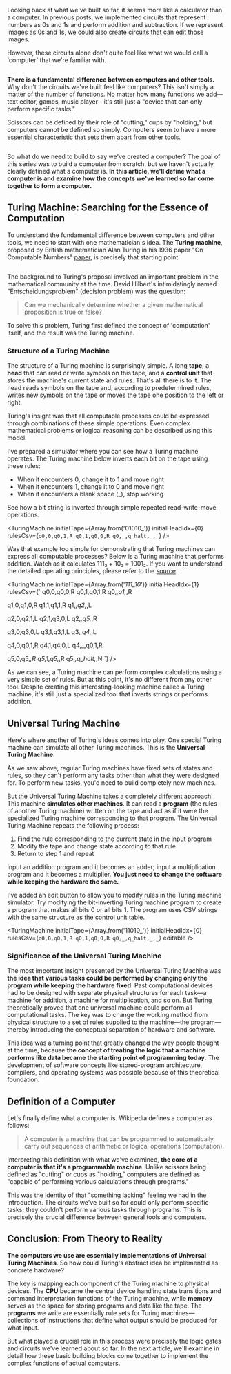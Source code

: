 

<Image src={abacus} alt="" className="object-cover w-full h-[180px]"/>

Looking back at what we've built so far, it seems more like a calculator than a computer. In previous posts, we implemented circuits that represent numbers as 0s and 1s and perform addition and subtraction. If we represent images as 0s and 1s, we could also create circuits that can edit those images.

However, these circuits alone don't quite feel like what we would call a 'computer' that we're familiar with.

<Image src={tools} alt="" className="object-cover w-full h-[180px]"/>

**There is a fundamental difference between computers and other tools.** Why don't the circuits we've built feel like computers? This isn't simply a matter of the number of functions. No matter how many functions we add—text editor, games, music player—it's still just a "device that can only perform specific tasks."

Scissors can be defined by their role of "cutting," cups by "holding," but computers cannot be defined so simply. Computers seem to have a more essential characteristic that sets them apart from other tools.

<Image src={vonNeumann} alt="" className="object-cover w-full h-[180px]"/>

So what do we need to build to say we've created a computer? The goal of this series was to build a computer from scratch, but we haven't actually clearly defined what a computer is. **In this article, we'll define what a computer is and examine how the concepts we've learned so far come together to form a computer.**

## Turing Machine: Searching for the Essence of Computation

To understand the fundamental difference between computers and other tools, we need to start with one mathematician's idea. The **Turing machine**, proposed by British mathematician Alan Turing in his 1936 paper "On Computable Numbers" [paper](https://www.cs.virginia.edu/~robins/Turing_Paper_1936.pdf), is precisely that starting point.

<Image src={entscheidungsproblem} alt="" className="object-cover object-top w-full h-[180px]"/>

The background to Turing's proposal involved an important problem in the mathematical community at the time. David Hilbert's intimidatingly named "Entscheidungsproblem" (decision problem) was the question:

> Can we mechanically determine whether a given mathematical proposition is true or false?

To solve this problem, Turing first defined the concept of 'computation' itself, and the result was the Turing machine.

### Structure of a Turing Machine

The structure of a Turing machine is surprisingly simple. A long **tape**, a **head** that can read or write symbols on this tape, and a **control unit** that stores the machine's current state and rules. That's all there is to it. The head reads symbols on the tape and, according to predetermined rules, writes new symbols on the tape or moves the tape one position to the left or right.

Turing's insight was that all computable processes could be expressed through combinations of these simple operations. Even complex mathematical problems or logical reasoning can be described using this model.

I've prepared a simulator where you can see how a Turing machine operates. The Turing machine below inverts each bit on the tape using these rules:

- When it encounters 0, change it to 1 and move right
- When it encounters 1, change it to 0 and move right
- When it encounters a blank space (_), stop working

See how a bit string is inverted through simple repeated read-write-move operations.

<TuringMachine
  initialTape={Array.from('01010_')}
  initialHeadIdx={0}
  rulesCsv={`
q0,0,q0,1,R
q0,1,q0,0,R
q0,_,q_halt,_,_
`}
/>

Was that example too simple for demonstrating that Turing machines can express all computable processes? Below is a Turing machine that performs addition. Watch as it calculates 111₂ + 10₂ = 1001₂. If you want to understand the detailed operating principles, please refer to the [source](https://stackoverflow.com/a/63309182/30126918).

<TuringMachine
  initialTape={Array.from('_111_10_')}
  initialHeadIdx={1}
  rulesCsv={`
q0,0,q0,0,R
q0,1,q0,1,R
q0,_,q1,_,R

q1,0,q1,0,R
q1,1,q1,1,R
q1,_,q2,_,L

q2,0,q2,1,L
q2,1,q3,0,L
q2,_,q5,_,R

q3,0,q3,0,L
q3,1,q3,1,L
q3,_,q4,_,L

q4,0,q0,1,R
q4,1,q4,0,L
q4,_,q0,1,R

q5,0,q5,_,R
q5,1,q5,_,R
q5,_,q_halt,_,N
`}
/>

As we can see, a Turing machine can perform complex calculations using a very simple set of rules. But at this point, it's no different from any other tool. Despite creating this interesting-looking machine called a Turing machine, it's still just a specialized tool that inverts strings or performs addition.

## Universal Turing Machine

Here's where another of Turing's ideas comes into play. One special Turing machine can simulate all other Turing machines. This is the **Universal Turing Machine**.

As we saw above, regular Turing machines have fixed sets of states and rules, so they can't perform any tasks other than what they were designed for. To perform new tasks, you'd need to build completely new machines.

But the Universal Turing Machine takes a completely different approach. This machine **simulates other machines**. It can read a **program** (the rules of another Turing machine) written on the tape and act as if it were the specialized Turing machine corresponding to that program. The Universal Turing Machine repeats the following process:

1. Find the rule corresponding to the current state in the input program
2. Modify the tape and change state according to that rule
3. Return to step 1 and repeat

Input an addition program and it becomes an adder; input a multiplication program and it becomes a multiplier. **You just need to change the software while keeping the hardware the same.**

I've added an edit button to allow you to modify rules in the Turing machine simulator. Try modifying the bit-inverting Turing machine program to create a program that makes all bits 0 or all bits 1. The program uses CSV strings with the same structure as the control unit table.

<TuringMachine
  initialTape={Array.from('11010_')}
  initialHeadIdx={0}
  rulesCsv={`
q0,0,q0,1,R
q0,1,q0,0,R
q0,_,q_halt,_,_
`}
  editable
/>

### Significance of the Universal Turing Machine

The most important insight presented by the Universal Turing Machine was **the idea that various tasks could be performed by changing only the program while keeping the hardware fixed**. Past computational devices had to be designed with separate physical structures for each task—a machine for addition, a machine for multiplication, and so on. But Turing theoretically proved that one universal machine could perform all computational tasks. The key was to change the working method from physical structure to a set of rules supplied to the machine—the program—thereby introducing the conceptual separation of hardware and software.

This idea was a turning point that greatly changed the way people thought at the time, because **the concept of treating the logic that a machine performs like data became the starting point of programming today**. The development of software concepts like stored-program architecture, compilers, and operating systems was possible because of this theoretical foundation.

## Definition of a Computer

Let's finally define what a computer is. Wikipedia defines a computer as follows:

> A computer is a machine that can be programmed to automatically carry out sequences of arithmetic or logical operations (computation).

Interpreting this definition with what we've examined, **the core of a computer is that it's a programmable machine**. Unlike scissors being defined as "cutting" or cups as "holding," computers are defined as "capable of performing various calculations through programs."

This was the identity of that "something lacking" feeling we had in the introduction. The circuits we've built so far could only perform specific tasks; they couldn't perform various tasks through programs. This is precisely the crucial difference between general tools and computers.

## Conclusion: From Theory to Reality

**The computers we use are essentially implementations of Universal Turing Machines**. So how could Turing's abstract idea be implemented as concrete hardware?

The key is mapping each component of the Turing machine to physical devices. The **CPU** became the central device handling state transitions and command interpretation functions of the Turing machine, while **memory** serves as the space for storing programs and data like the tape. The **programs** we write are essentially rule sets for Turing machines—collections of instructions that define what output should be produced for what input.

But what played a crucial role in this process were precisely the logic gates and circuits we've learned about so far. In the next article, we'll examine in detail how these basic building blocks come together to implement the complex functions of actual computers.